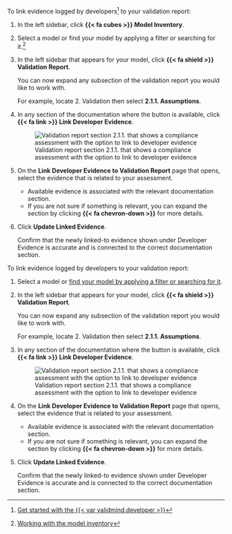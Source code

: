 :::: {.content-visible unless-format="revealjs"}
To link evidence logged by developers^[[Get started with the {{< var validmind.developer >}}](/developer/get-started-validmind-library.qmd)] to your validation report:

1. In the left sidebar, click **{{< fa cubes >}} Model Inventory**.

1. Select a model or find your model by applying a filter or searching for it.^[[Working with the model inventory](/guide/model-inventory/working-with-model-inventory.qmd#search-filter-and-sort-models)]

1. In the left sidebar that appears for your model, click **{{< fa shield >}} Validation Report**. 

   You can now expand any subsection of the validation report you would like to work with.

   For example, locate 2. Validation then select **2.1.1. Assumptions**.

1. In any section of the documentation where the button is available, click **{{< fa link >}} Link Developer Evidence**. 

   ![Validation report section 2.1.1. that shows a compliance assessment with the option to link to developer evidence](/guide/model-validation/link-developer-evidence.png){fig-alt="A screenshot of the validation report section 2.1.1. that shows a compliance assessment with the option to link to developer evidence" .screenshot}

1. On the **Link Developer Evidence to Validation Report** page that opens, select the evidence that is related to your assessment. 
   
   - Available evidence is associated with the relevant documentation section. 
   - If you are not sure if something is relevant, you can expand the section by clicking **{{< fa chevron-down >}}** for more details.

1. Click **Update Linked Evidence**.

   Confirm that the newly linked-to evidence shown under Developer Evidence is accurate and is connected to the correct documentation section.

::::

:::: {.content-hidden unless-format="revealjs"}
To link evidence logged by developers to your validation report:

1. Select a model or [find your model by applying a filter or searching for it](/guide/model-inventory/working-with-model-inventory.qmd#search-filter-and-sort-models){target="_blank"}.

1. In the left sidebar that appears for your model, click **{{< fa shield >}} Validation Report**. 

   You can now expand any subsection of the validation report you would like to work with.

   For example, locate 2. Validation then select **2.1.1. Assumptions**.

1. In any section of the documentation where the button is available, click **{{< fa link >}} Link  Developer Evidence**. 

   ![Validation report section 2.1.1. that shows a compliance assessment with the option to link to developer evidence](/guide/model-validation/link-developer-evidence.png){fig-alt="A screenshot of the validation report section 2.1.1. that shows a compliance assessment with the option to link to evidence" .screenshot}

1. On the **Link Developer Evidence to Validation Report** page that opens, select the evidence that is related to your assessment. 
   
   - Available evidence is associated with the relevant documentation section. 
   - If you are not sure if something is relevant, you can expand the section by clicking **{{< fa chevron-down >}}** for more details.

1. Click **Update Linked Evidence**.

   Confirm that the newly linked-to evidence shown under Developer Evidence is accurate and is connected to the correct documentation section.

::::



